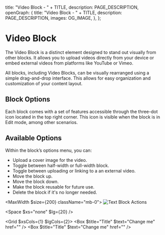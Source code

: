 
  title: "Video Block - " + TITLE,
  description: PAGE_DESCRIPTION,
  openGraph: {
    title: "Video Block - " + TITLE,
    description: PAGE_DESCRIPTION,
    images: OG_IMAGE,
  },
};

# Video Block 
The Video Block is a distinct element designed to stand out visually from other blocks. It allows you to upload videos directly from your device or embed external videos from platforms like YouTube or Vimeo.

All blocks, including Video Blocks, can be visually rearranged using a simple drag-and-drop interface. This allows for easy organization and customization of your content layout.

<StyledDataDropdownButton>
  <Icon name="Move" />
</StyledDataDropdownButton>

## Block Options

Each block comes with a set of features accessible through the three-dot icon located in the top right corner. This icon is visible when the block is in Edit mode, among other scenarios.

<StyledDataDropdownButton>
  <Icon name="EllipsisVertical" />
</StyledDataDropdownButton>

## Available Options

Within the block’s options menu, you can:

- Upload a cover image for the video.
- Toggle between half-width or full-width block.
- Toggle between uploading or linking to a an external video.
- Move the block up.
- Move the block down.
- Make the block reusable for future use.
- Delete the block if it's no longer needed.

<MaxWidth $size={200} className="mb-0">
![Text Block Actions](/8-video-block/options.jpg)
</MaxWidth>

<Space $xs="none" $lg={20} />

<Grid $xsCols={1} $lgCols={2}>
  <Box $title="Title" $text="Change me" href="" />
  <Box $title="Title" $text="Change me" href="" />
</Grid>
